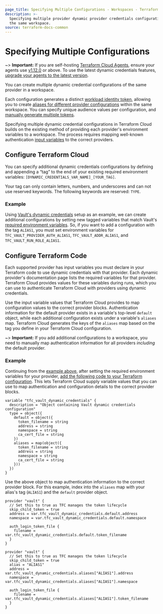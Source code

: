 ```yaml
---
page_title: Specifying Multiple Configurations - Workspaces - Terraform Enterprise
description: >-
  Specifying multiple provider dynamic provider credentials configurations for
  the same workspace.
source: terraform-docs-common
---
```


# Specifying Multiple Configurations

~> **Important:** If you are self-hosting [Terraform Cloud Agents](/terraform/cloud-docs/agents), ensure your agents use [v1.12.0](/terraform/cloud-docs/agents/changelog#1-12-0-07-26-2023) or above. To use the latest dynamic credentials features, [upgrade your agents to the latest version](/terraform/cloud-docs/agents/changelog).

You can create multiple dynamic credential configurations of the same provider in a workspace.

Each configuration generates a distinct [workload identity token](/terraform/enterprise/workspaces/dynamic-provider-credentials/workload-identity-tokens), allowing you to create [aliases for different provider configurations](/terraform/language/providers/configuration#alias-multiple-provider-configurations) within the same workspace. You can specify unique audience values per configuration, and [manually generate multiple tokens](/terraform/enterprise/workspaces/dynamic-provider-credentials/manual-generation).

Specifying multiple dynamic credential configurations in Terraform Cloud builds on the existing method of providing each provider's environment variables to a workspace. The process requires mapping well-known authentication [input variables](/terraform/language/values/variables) to the correct providers.

## Configure Terraform Cloud

You can specify additional dynamic credentials configurations by defining and appending a “tag” to the end of your existing required environment variables: `[DYNAMIC_CREDENTIALS_VAR_NAME]_[YOUR_TAG]`.

Your tag can only contain letters, numbers, and underscores and can not use reserved keywords. The following keywords are reserved: `TYPE`.

### Example

Using [Vault's dynamic credentials](/terraform/enterprise/workspaces/dynamic-provider-credentials/vault-configuration) setup as an example, we can create additional configurations by setting new tagged variables that match Vault's [required environment variables](/terraform/enterprise/workspaces/dynamic-provider-credentials/vault-configuration#required-environment-variables). So, if you want to add a configuration with the tag `ALIAS1`, you must set environment variables for `TFC_VAULT_PROVIDER_AUTH_ALIAS1`, `TFC_VAULT_ADDR_ALIAS1`, and `TFC_VAULT_RUN_ROLE_ALIAS1`.

## Configure Terraform Code

Each supported provider has input variables you must declare in your Terraform code to use dynamic credentials with that provider. Each dynamic provider's documentation page lists the required variables for that provider. Terraform Cloud provides values for these variables during runs, which you can use to authenticate Terraform Cloud with providers using dynamic credentials.

Use the input variable values that Terraform Cloud provides to map configuration values to the correct provider blocks. Authentication information for the default provider exists in a variable's top-level `default` object, while each additional configuration exists under a variable's `aliases` map. Terraform Cloud generates the keys of the `aliases` map based on the tag you define in your Terraform Cloud configuration.

~> **Important:** If you add additional configurations to a workspace, you need to manually map authentication information for all providers _including_ the default provider.

### Example

Continuing from the [example above](/terraform/enterprise/workspaces/dynamic-provider-credentials/specifying-multiple-configurations#example), after setting the required environment variables for your provider, [add the following code to your Terraform configuration](/terraform/enterprise/workspaces/dynamic-provider-credentials/vault-configuration#required-terraform-variable). This lets Terraform Cloud supply variable values that you can use to map authentication and configuration details to the correct provider blocks.

```hcl
variable "tfc_vault_dynamic_credentials" {
  description = "Object containing Vault dynamic credentials configuration"
  type = object({
    default = object({
      token_filename = string
      address = string
      namespace = string
      ca_cert_file = string
    })
    aliases = map(object({
      token_filename = string
      address = string
      namespace = string
      ca_cert_file = string
    }))
  })
}
```

Use the above object to map authentication information to the correct provider block. For this example, index into the `aliases` map with your alias's tag (`ALIAS1`) and the `default` provider object.

```hcl
provider "vault" {
  // Set this to true as TFC manages the token lifecycle
  skip_child_token = true
  address = var.tfc_vault_dynamic_credentials.default.address
  namespace = var.tfc_vault_dynamic_credentials.default.namespace

  auth_login_token_file {
    filename = var.tfc_vault_dynamic_credentials.default.token_filename
  }
}

provider "vault" {
  // Set this to true as TFC manages the token lifecycle
  skip_child_token = true
  alias = "ALIAS1"
  address = var.tfc_vault_dynamic_credentials.aliases["ALIAS1"].address
  namespace = var.tfc_vault_dynamic_credentials.aliases["ALIAS1"].namespace

  auth_login_token_file {
    filename = var.tfc_vault_dynamic_credentials.aliases["ALIAS1"].token_filename
  }
}
```
